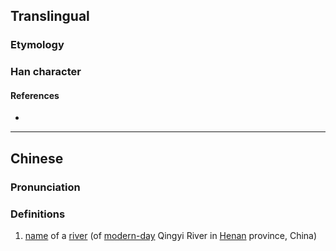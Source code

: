 {{character info/new}}
==Translingual==

===Etymology===
{{Han compound|水|異|c1=s|c2=p|t1=water|ls=psc}}

===Han character===
{{Han char|rn=85|rad=水|as=12|sn=15|four=36181|canj=EWTC|ids=⿰氵異}}

====References====
* {{Han ref|kx=0650.070|dkj=18265|hdz=31723.040|uh=6F69|ud=28521|bh=E65B|bd=58971}}

----

==Chinese==
{{zh-forms}}

===Pronunciation===
{{zh-pron
|m=yì
|c=ji6
|mc=y
|oc=y
|ma=
|cat=pn
}}

===Definitions===
{{zh-hanzi}}

# [[name]] of a [[river]] (of [[modern-day]] Qingyi River in [[Henan]] province, China)